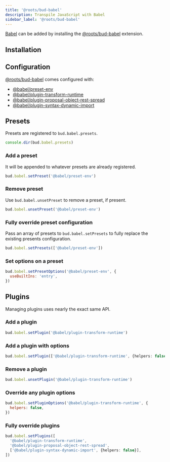 ```yaml
---
title: '@roots/bud-babel'
description: Transpile JavaScript with Babel
sidebar_label: '@roots/bud-babel'
---
```




[Babel](https://babeljs.io) can be added by installing the [@roots/bud-babel](/extensions/bud-babel) extension.

## Installation

<Install packages="@roots/bud-babel" />

## Configuration

[@roots/bud-babel](/extensions/bud-babel) comes configured with:

- [@babel/preset-env](https://babeljs.io/docs/en/babel-preset-env)
- [@babel/plugin-transform-runtime](https://babeljs.io/docs/en/babel-plugin-transform-runtime)
- [@babel/plugin-proposal-object-rest-spread](https://babeljs.io/docs/en/babel-plugin-proposal-object-rest-spread)
- [@babel/plugin-syntax-dynamic-import](https://babeljs.io/docs/en/babel-plugin-syntax-dynamic-import)

## Presets

Presets are registered to `bud.babel.presets`.

```js title='bud.config.mjs'
console.dir(bud.babel.presets)
```

### Add a preset

It will be appended to whatever presets are already registered.

```js title='bud.config.mjs'
bud.babel.setPreset('@babel/preset-env')
```

### Remove preset

Use `bud.babel.unsetPreset` to remove a preset, if present.

```js title='bud.config.mjs'
bud.babel.unsetPreset('@babel/preset-env')
```

### Fully override preset configuration

Pass an array of presets to `bud.babel.setPresets` to fully replace the existing presents configuration.

```js title='bud.config.mjs'
bud.babel.setPresets(['@babel/preset-env'])
```

### Set options on a preset

```js title='bud.config.mjs'
bud.babel.setPresetOptions('@babel/preset-env', {
  useBuiltIns: 'entry',
})
```

## Plugins

Managing plugins uses nearly the exact same API.

### Add a plugin

```js title='bud.config.mjs'
bud.babel.setPlugin('@babel/plugin-transform-runtime')
```

### Add a plugin with options

```ts title='bud.config.mjs'
bud.babel.setPlugin(['@babel/plugin-transform-runtime', {helpers: false}])
```

### Remove a plugin

```ts title='bud.config.mjs'
bud.babel.unsetPlugin('@babel/plugin-transform-runtime')
```

### Override any plugin options

```js title='bud.config.mjs'
bud.babel.setPluginOptions('@babel/plugin-transform-runtime', {
  helpers: false,
})
```

### Fully override plugins

```ts title='bud.config.mjs'
bud.babel.setPlugins([
  '@babel/plugin-transform-runtime',
  '@babel/plugin-proposal-object-rest-spread',
  ['@babel/plugin-syntax-dynamic-import', {helpers: false}],
])
```

